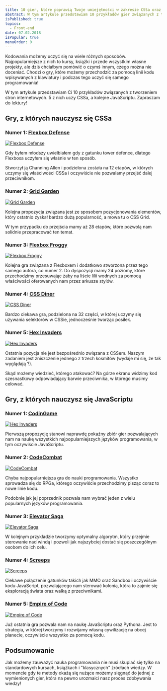 ```yaml
---
title: 10 gier, które poprawią Twoje umiejętności w zakresie CSSa oraz JavaScriptu
abstract: W tym artykule przedstawiam 10 przykładów gier związanych z tworzeniem stron internetowych. 5 z nich uczy CSSa, a kolejne JavaScriptu.
isPublished: true
topics:
  - Front-end
date: 07.02.2018
isPopular: true
menuOrder: 0
---
```


Kodowania możemy uczyć się na wiele różnych sposobów. Najpopularniejsze z nich to kursy, książki i przede wszystkim własne projekty, ale dziś chciałbym pomówić o czymś innym, czego można nie doceniać. Chodzi o gry, które możemy przechodzić za pomocą linii kodu wpisywanych z klawiatury i podczas tego uczyć się samego programowania!

W tym artykule przedstawiam Ci 10 przykładów związanych z tworzeniem stron internetowych. 5 z nich uczy CSSa, a kolejne JavaScriptu. Zapraszam do lektury!

## Gry, z których nauczysz się CSSa

### Numer 1: [Flexbox Defense](http://www.flexboxdefense.com)

[![Flexbox Defense](./flexbox-defense.jpg)](http://www.flexboxdefense.com/)

Gdy byłem młodszy uwielbiałem gdy z gatunku tower defence, dlatego Flexboxa uczyłem się właśnie w ten sposób.

Stworzył ją Channing Allen i podzielona została na 12 etapów, w których uczymy się właściwości CSSa i oczywiście nie pozwalamy przejść dalej przeciwnikom.

### Numer 2: [Grid Garden](http://cssgridgarden.com)

[![Grid Garden](./grid-garden.jpg)](http://cssgridgarden.com)

Kolejna propozycja związana jest ze sposobem pozycjonowania elementów, który ostatnio zyskał bardzo dużą popularność, a mowa tu o CSS Grid.

W tym przypadku do przejścia mamy aż 28 etapów, które pozwolą nam solidnie przepracować ten temat.

### Numer 3: [Flexbox Froggy](http://flexboxfroggy.com)

[![Flexbox Froggy](./flexbox-froggy.jpg)](http://flexboxfroggy.com)

Kolejna gra związana z Flexboxem i dodatkowo stworzona przez tego samego autora, co numer 2. Do dyspozycji mamy 24 poziomy, które przechodzimy przesuwając żaby na liście lilii wodnych za pomocą właściwości oferowanych nam przez arkusze stylów.

### Numer 4: [CSS Diner](http://flukeout.github.io)

[![CSS Diner](./css-dinner.jpg)](http://flukeout.github.io)

Bardzo ciekawa gra, podzielona na 32 części, w której uczymy się używania selektorów w CSSie, jednocześnie tworząc posiłek.

### Numer 5: [Hex Invaders](http://www.hexinvaders.com)

[![Hex Invaders](./hex-invaders.jpg)](http://www.hexinvaders.com)

Ostatnia pozycja nie jest bezpośrednio związana z CSSem. Naszym zadaniem jest zniszczenie jednego z trzech kosmitów (wydaje mi się, że tak wyglądają ?).

Skąd możemy wiedzieć, którego atakować? Na górze ekranu widzimy kod szesnastkowy odpowiadający barwie przeciwnika, w którego musimy celować.


<NewsletterInterlude />

## Gry, z których nauczysz się JavaScriptu

### Numer 1: [CodinGame](https://www.codingame.com)

[![Hex Invaders](./codin-game.jpg)](http://www.hexinvaders.com)

Pierwszą propozycję stanowi naprawdę pokaźny zbiór gier pozwalających nam na naukę wszystkich najpopularniejszych języków programowania, w tym oczywiście JavaScriptu.

### Numer 2: [CodeCombat](https://codecombat.com)

[![CodeCombat](./code-combat.jpg)](https://codecombat.com)

Chyba najpopularniejsza gra do nauki programowania. Wszystko sprowadza się do RPGa, którego oczywiście przechodzimy pisząc coraz to nowe linie kodu.

Podobnie jak jej poprzednik pozwala nam wybrać jeden z wielu popularnych języków programowania.

### Numer 3: [Elevator Saga](http://play.elevatorsaga.com)

[![Elevator Saga](./elevator-saga.jpg)](http://play.elevatorsaga.com)

W kolejnym przykładzie tworzymy optymalny algorytm, który przejmie sterowanie nad windą i pozwoli jak najszybciej dostać się poszczególnym osobom do ich celu.

### Numer 4: [Screeps](https://screeps.com)

[![Screeps](./screeps.jpg)](https://screeps.com)

Ciekawe połączenie gatunków takich jak MMO oraz Sandbox i oczywiście kodu JavaScript, pozwalającego nam sterować kolonią, która to zajmie się eksploracją świata oraz walką z przeciwnikami.

### Numer 5: [Empire of Code](https://empireofcode.com)

[![Empire of Code](./empire-of-code.jpg)](https://empireofcode.com)

Już ostatnia gra pozwala nam na naukę JavaScriptu oraz Pythona. Jest to strategia, w której tworzymy i rozwijamy własną cywilizację na obcej planecie, oczywiście wszystko za pomocą kodu.

## Podsumowanie

Jak możemy zauważyć nauka programowania nie musi skupiać się tylko na standardowych kursach, książkach i "klasycznych" źródłach wiedzy. W momencie gdy te metody okażą się nużące możemy sięgnąć do jednej z wymienionych gier, która na pewno urozmaici nasz proces zdobywania wiedzy!
